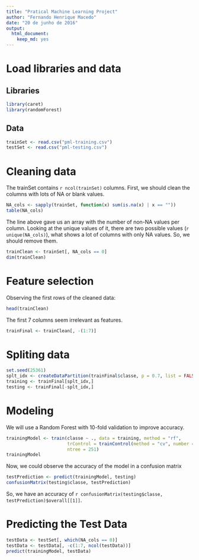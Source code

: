 ```yaml
---
title: "Pratical Machine Learning Project"
author: "Fernando Henrique Macedo"
date: "20 de junho de 2016"
output: 
  html_document: 
    keep_md: yes
---
```


# Load libraries and data

## Libraries
```r
library(caret)
library(randomForest)
```

## Data
```r
trainSet <- read.csv("pml-training.csv")
testSet <- read.csv("pml-testing.csv")
```

# Cleaning data

The trainSet contains `r ncol(trainSet)` columns. First, we should clean the columns with lots of NA or blank values.

```r
NA_cols <- sapply(trainSet, function(x) sum(is.na(x) | x == ""))
table(NA_cols)
```

The line above gave us an array with the number of non-NA values per column. Looking at the unique values of it, there are two possible values (`r unique(NA_cols)`), what shows a lot of columns with only NA values. So, we should remove them.

```r
trainClean <- trainSet[, NA_cols == 0]
dim(trainClean)
```

# Feature selection

Observing the first rows of the cleaned data:

```r
head(trainClean)
```


The first 7 columns seem irrelevant as features.

```r
trainFinal <- trainClean[, -(1:7)]
```

# Spliting data

```r
set.seed(25361)
splt_idx <- createDataPartition(trainFinal$classe, p = 0.7, list = FALSE)
training <- trainFinal[splt_idx,]
testing <- trainFinal[-splt_idx,]
```

# Modeling

We will use a Random Forest with 10-fold validation to improve accuracy.

```r
trainingModel <- train(classe ~ ., data = training, method = "rf",
                       trControl = trainControl(method = "cv", number = 10),
                       ntree = 251)
trainingModel
```

Now, we could observe the accuracy of the model in a confusion matrix

```r
testPrediction <- predict(trainingModel, testing)
confusionMatrix(testing$classe, testPrediction)
```

So, we have an accuracy of `r confusionMatrix(testing$classe, testPrediction)$overall[[1]]`.

# Predicting the Test Data

```r
testData <- testSet[, which(NA_cols == 0)]
testData <- testData[, -c(1:7, ncol(testData))]
predict(trainingModel, testData)
```

